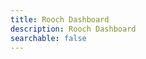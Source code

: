 ```yaml
---
title: Rooch Dashboard
description: Rooch Dashboard
searchable: false
---
```



<TitleHero
  title="Rooch Dashboard"
  slogan="Rooch Account、Transaction、State、Examples"
  description="Rooch Dashboard 是一个 Rooch 的工作空间，在这里可以实现更好、更快的学习"
  button="了解更多"
  buttonHref="/docs/introduction"
/>
